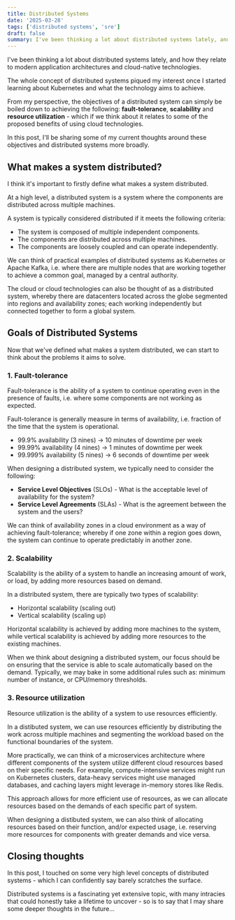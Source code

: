```yaml
---
title: Distributed Systems
date: '2025-03-28'
tags: ['distributed systems', 'sre']
draft: false
summary: I've been thinking a lot about distributed systems lately, and how they relate to modern application architectures and cloud-native technologies.
---
```


I've been thinking a lot about distributed systems lately, and how they relate to modern application architectures and cloud-native technologies.

The whole concept of distributed systems piqued my interest once I started learning about Kubernetes and what the technology aims to achieve.

From my perspective, the objectives of a distributed system can simply be boiled down to achieving the following: **fault-tolerance**, **scalability** and **resource utilization** - which if we think about it relates to some of the proposed benefits of using cloud technologies.

In this post, I'll be sharing some of my current thoughts around these objectives and distributed systems more broadly.

## What makes a system distributed?

I think it's important to firstly define what makes a system distributed.

At a high level, a distributed system is a system where the components are distributed across multiple machines.

A system is typically considered distributed if it meets the following criteria:

- The system is composed of multiple independent components.
- The components are distributed across multiple machines.
- The components are loosely coupled and can operate independently. 

We can think of practical examples of distributed systems as Kubernetes or Apache Kafka, i.e. where there are multiple nodes that are working together to achieve a common goal, managed by a central authority.

The cloud or cloud technologies can also be thought of as a distributed system, whereby there are datacenters located across the globe segmented into regions and availability zones; each working independently but connected together to form a global system.

## Goals of Distributed Systems

Now that we've defined what makes a system distributed, we can start to think about the problems it aims to solve.

### 1. Fault-tolerance

Fault-tolerance is the ability of a system to continue operating even in the presence of faults, i.e. where some components are not working as expected.

Fault-tolerance is generally measure in terms of availability, i.e. fraction of the time that the system is operational.

- 99.9% availability (3 nines) -> 10 minutes of downtime per week
- 99.99% availability (4 nines) -> 1 minutes of downtime per week
- 99.999% availability (5 nines) -> 6 seconds of downtime per week

When designing a distributed system, we typically need to consider the following:

- **Service Level Objectives** (SLOs) - What is the acceptable level of availability for the system?
- **Service Level Agreements** (SLAs) - What is the agreement between the system and the users?

We can think of availability zones in a cloud environment as a way of achieving fault-tolerance; whereby if one zone within a region goes down, the system can continue to operate predictably in another zone.

### 2. Scalability

Scalability is the ability of a system to handle an increasing amount of work, or load, by adding more resources based on demand.

In a distributed system, there are typically two types of scalability:

- Horizontal scalability (scaling out)
- Vertical scalability (scaling up)

Horizontal scalability is achieved by adding more machines to the system, while vertical scalability is achieved by adding more resources to the existing machines.

When we think about designing a distributed system, our focus should be on ensuring that the service is able to scale automatically based on the demand. Typically, we may bake in some additional rules such as: minimum number of instance, or CPU/memory thresholds.

### 3. Resource utilization

Resource utilization is the ability of a system to use resources efficiently.

In a distibuted system, we can use resources efficiently by distributing the work across multiple machines and segmenting the workload based on the functional boundaries of the system.

More practically, we can think of a microservices architecture where different components of the system utilize different cloud resources based on their specific needs. For example, compute-intensive services might run on Kubernetes clusters, data-heavy services might use managed databases, and caching layers might leverage in-memory stores like Redis.

This approach allows for more efficient use of resources, as we can allocate resources based on the demands of each specific part of system.

When designing a distibuted system, we can also think of allocating resources based on their function, and/or expected usage, i.e. reserving more resources for components with greater demands and vice versa.

## Closing thoughts

In this post, I touched on some very high level concepts of distributed systems - which I can confidently say barely scratches the surface.

Distributed systems is a fascinating yet extensive topic, with many intracies that could honestly take a lifetime to uncover - so is to say that I may share some deeper thoughts in the future...
